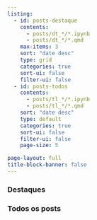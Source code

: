 ```yaml
---
listing:
  - id: posts-destaque
    contents: 
      - posts/dt_*/*.ipynb
      - posts/dt_*/*.qmd
    max-items: 3
    sort: "date desc"
    type: grid
    categories: true
    sort-ui: false
    filter-ui: false
  - id: posts-todos
    contents: 
      - posts/tl_*/*.ipynb
      - posts/tl_*/*.qmd
    sort: "date desc"
    type: default
    categories: true
    sort-ui: false
    filter-ui: false
    page-size: 5

page-layout: full
title-block-banner: false
---
```




### Destaques

:::{#posts-destaque}
:::


### Todos os posts

:::{#posts-todos}
:::

